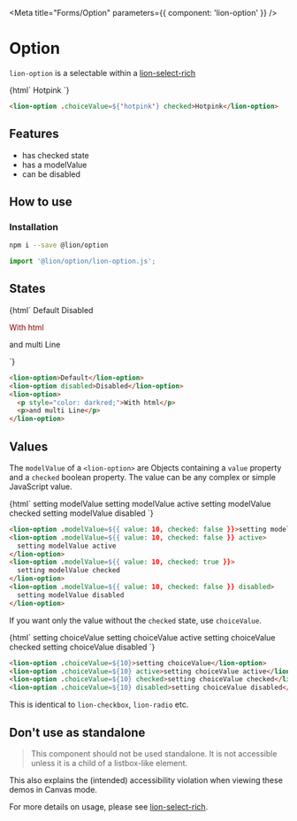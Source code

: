 

<Meta title="Forms/Option" parameters={{ component: 'lion-option' }} />

# Option

`lion-option` is a selectable within a [lion-select-rich](../../select-rich/)

<Story name="Default">
  {html`
    <lion-option .choiceValue=${'hotpink'} checked>Hotpink</lion-option>
  `}
</Story>

```html
<lion-option .choiceValue=${'hotpink'} checked>Hotpink</lion-option>
```

## Features

- has checked state
- has a modelValue
- can be disabled

## How to use

### Installation

```sh
npm i --save @lion/option
```

```js
import '@lion/option/lion-option.js';
```

## States

<Story name="States">
  {html`
    <lion-option>Default</lion-option>
    <lion-option disabled>Disabled</lion-option>
    <lion-option>
      <p style="color: darkred;">With html</p>
      <p>and multi Line</p>
    </lion-option>
  `}
</Story>

```html
<lion-option>Default</lion-option>
<lion-option disabled>Disabled</lion-option>
<lion-option>
  <p style="color: darkred;">With html</p>
  <p>and multi Line</p>
</lion-option>
```

## Values

The `modelValue` of a `<lion-option>` are Objects containing a `value` property and a `checked` boolean property.
The value can be any complex or simple JavaScript value.

<Story name="Model Values">
  {html`
    <lion-option .modelValue=${{ value: 10, checked: false }}>setting modelValue</lion-option>
    <lion-option .modelValue=${{ value: 10, checked: false }} active>
      setting modelValue active
    </lion-option>
    <lion-option .modelValue=${{ value: 10, checked: true }}>
      setting modelValue checked
    </lion-option>
    <lion-option .modelValue=${{ value: 10, checked: false }} disabled>
      setting modelValue disabled
    </lion-option>
  `}
</Story>

```html
<lion-option .modelValue=${{ value: 10, checked: false }}>setting modelValue</lion-option>
<lion-option .modelValue=${{ value: 10, checked: false }} active>
  setting modelValue active
</lion-option>
<lion-option .modelValue=${{ value: 10, checked: true }}>
  setting modelValue checked
</lion-option>
<lion-option .modelValue=${{ value: 10, checked: false }} disabled>
  setting modelValue disabled
</lion-option>
```

If you want only the value without the `checked` state, use `choiceValue`.

<Story name="Choice Values">
  {html`
    <lion-option .choiceValue=${10}>setting choiceValue</lion-option>
    <lion-option .choiceValue=${10} active>setting choiceValue active</lion-option>
    <lion-option .choiceValue=${10} checked>setting choiceValue checked</lion-option>
    <lion-option .choiceValue=${10} disabled>setting choiceValue disabled</lion-option>
  `}
</Story>

```html
<lion-option .choiceValue=${10}>setting choiceValue</lion-option>
<lion-option .choiceValue=${10} active>setting choiceValue active</lion-option>
<lion-option .choiceValue=${10} checked>setting choiceValue checked</lion-option>
<lion-option .choiceValue=${10} disabled>setting choiceValue disabled</lion-option>
```

This is identical to `lion-checkbox`, `lion-radio` etc.

## Don't use as standalone

> This component should not be used standalone. It is not accessible unless it is a child of a listbox-like element.

This also explains the (intended) accessibility violation when viewing these demos in Canvas mode.

For more details on usage, please see [lion-select-rich](../../select-rich/).
